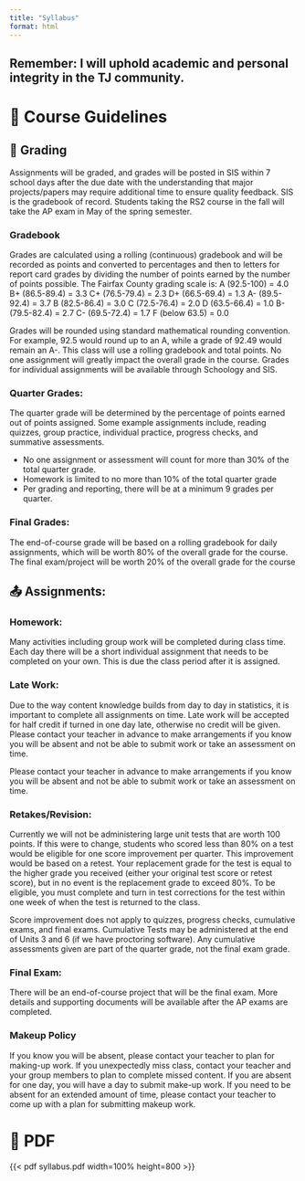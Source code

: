 ```yaml
---
title: "Syllabus"
format: html
---
```


:::{.callout-note}
## Remember: I will uphold academic and personal integrity in the TJ community.
:::

# 🛑️ Course Guidelines

## 📝 Grading
Assignments will be graded, and grades will be posted in SIS within 7 school days after the due
date with the understanding that major projects/papers may require additional time to ensure
quality feedback. SIS is the gradebook of record. Students taking the RS2 course in the fall will
take the AP exam in May of the spring semester.

### Gradebook
Grades are calculated using a rolling (continuous) gradebook and will be recorded as points and converted to percentages and then to letters for report card grades by dividing the number of points earned by the number of points possible. The Fairfax County grading scale is:
A (92.5-100) = 4.0 B+ (86.5-89.4) = 3.3 C+ (76.5-79.4) = 2.3 D+ (66.5-69.4) = 1.3
A- (89.5-92.4) = 3.7 B (82.5-86.4) = 3.0 C (72.5-76.4) = 2.0 D (63.5-66.4) = 1.0
B- (79.5-82.4) = 2.7 C- (69.5-72.4) = 1.7 F (below 63.5) = 0.0

Grades will be rounded using standard mathematical rounding convention. For example, 92.5 would round up to an A, while a grade of 92.49 would remain an A-. This class will use a rolling gradebook and total points. No one assignment will greatly impact the overall grade in the course. Grades for individual assignments will be available through Schoology and SIS.

### Quarter Grades:
The quarter grade will be determined by the percentage of points earned out of points assigned. Some example assignments include, reading quizzes, group practice, individual practice, progress checks, and summative assessments.

 - No one assignment or assessment will count for more than 30% of the total quarter grade.
 - Homework is limited to no more than 10% of the total quarter grade
 - Per grading and reporting, there will be at a minimum 9 grades per quarter.
 
### Final Grades:
The end-of-course grade will be based on a rolling gradebook for daily assignments, which will
be worth 80% of the overall grade for the course. The final exam/project will be worth 20% of
the overall grade for the course

## 📤 Assignments:

### Homework:
Many activities including group work will be completed during class time. Each day there will be a short individual assignment that needs to be completed on your own. This is due the class period after it is assigned. 

### Late Work:
Due to the way content knowledge builds from day to day in statistics, it is important to complete all assignments on time. Late work will be accepted for half credit if turned in one day late, otherwise no credit will be given. Please contact your teacher in advance to make arrangements if you know you will be absent and not be able to submit work or take an assessment on time.

Please contact your teacher in advance to make arrangements if you know you will be absent and not be able to submit work or take an assessment on time. 

### Retakes/Revision:
Currently we will not be administering large unit tests that are worth 100 points. If this were to change, students who scored less than 80% on a test would be eligible for one score improvement per quarter. This improvement would be based on a retest. Your replacement grade for the test is equal to the higher grade you received (either your original test score or retest score), but in no event is the replacement grade to exceed 80%. To be eligible, you must complete and turn in test corrections for the test within one week of when the test is returned to the class.

:::{.callout-note}
Score improvement does not apply to quizzes, progress checks, cumulative exams, and final exams. Cumulative Tests may be administered at the end of Units 3 and 6 (if we have proctoring software). Any cumulative assessments given are part of the quarter grade, not the final exam grade.
:::

### Final Exam:
There will be an end-of-course project that will be the final exam. More details and supporting
documents will be available after the AP exams are completed.

### Makeup Policy
If you know you will be absent, please contact your teacher to plan for making-up work. If you unexpectedly miss class, contact your teacher and your group members to plan to complete missed content. If you are absent for one day, you will have a day to submit make-up work. If you need to be absent for an extended amount of time, please contact your teacher to come up with a plan for submitting makeup work. 

# 📁 PDF
{{< pdf syllabus.pdf width=100% height=800 >}}
